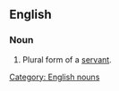 ==English==

===Noun===
'''{{PAGENAME}}'''
# Plural form of a [[servant]].

[[Category: English nouns]]